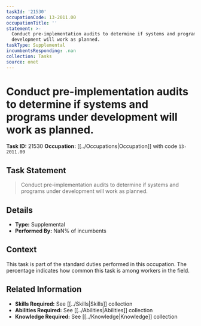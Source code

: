 ```yaml
---
taskId: '21530'
occupationCode: 13-2011.00
occupationTitle: ''
statement: >-
  Conduct pre-implementation audits to determine if systems and programs under
  development will work as planned.
taskType: Supplemental
incumbentsResponding: .nan
collection: Tasks
source: onet
---
```

# Conduct pre-implementation audits to determine if systems and programs under development will work as planned.

**Task ID:** 21530
**Occupation:** [[../Occupations|Occupation]] with code `13-2011.00`

## Task Statement

> Conduct pre-implementation audits to determine if systems and programs under development will work as planned.

## Details

- **Type:** Supplemental
- **Performed By:** NaN% of incumbents

## Context

This task is part of the standard duties performed in this occupation. The percentage indicates how common this task is among workers in the field.

## Related Information

- **Skills Required:** See [[../Skills|Skills]] collection
- **Abilities Required:** See [[../Abilities|Abilities]] collection
- **Knowledge Required:** See [[../Knowledge|Knowledge]] collection
